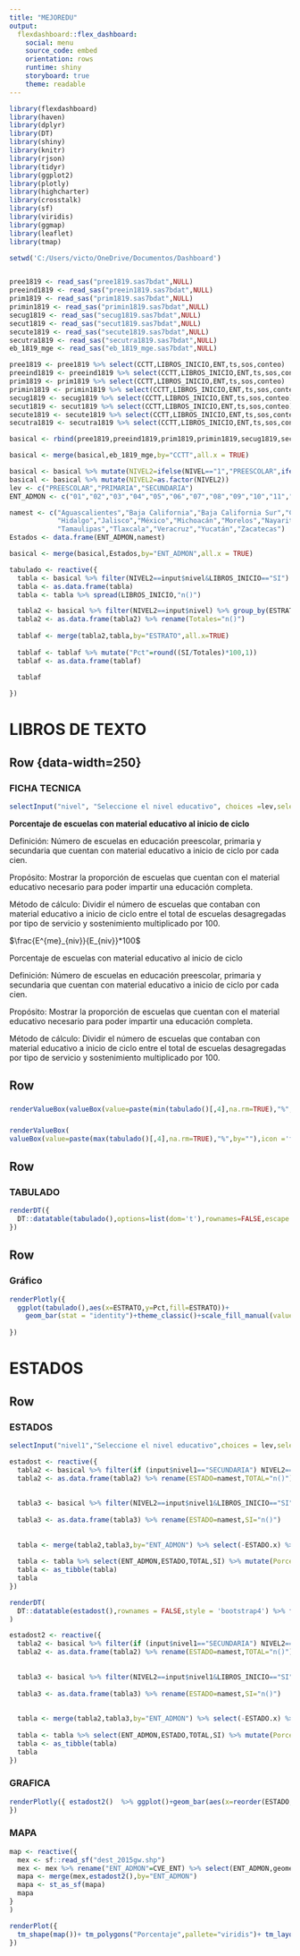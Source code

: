 ---
title: "MEJOREDU"
output: 
  flexdashboard::flex_dashboard:
    social: menu
    source_code: embed
    orientation: rows
    runtime: shiny
    storyboard: true
    theme: readable
---

```{r setup, include=FALSE}
library(flexdashboard)
library(haven)
library(dplyr)
library(DT)
library(shiny)
library(knitr)
library(rjson)
library(tidyr)
library(ggplot2)
library(plotly)
library(highcharter)
library(crosstalk)
library(sf)
library(viridis)
library(ggmap)
library(leaflet)
library(tmap)
```


```{r}
setwd('C:/Users/victo/OneDrive/Documentos/Dashboard')


pree1819 <- read_sas("pree1819.sas7bdat",NULL)
preeind1819 <- read_sas("preein1819.sas7bdat",NULL)
prim1819 <- read_sas("prim1819.sas7bdat",NULL)
primin1819 <- read_sas("primin1819.sas7bdat",NULL)
secug1819 <- read_sas("secug1819.sas7bdat",NULL)
secut1819 <- read_sas("secut1819.sas7bdat",NULL)
secute1819 <- read_sas("secute1819.sas7bdat",NULL)
secutra1819 <- read_sas("secutra1819.sas7bdat",NULL)
eb_1819_mge <- read_sas("eb_1819_mge.sas7bdat",NULL)

pree1819 <- pree1819 %>% select(CCTT,LIBROS_INICIO,ENT,ts,sos,conteo)
preeind1819 <- preeind1819 %>% select(CCTT,LIBROS_INICIO,ENT,ts,sos,conteo)
prim1819 <- prim1819 %>% select(CCTT,LIBROS_INICIO,ENT,ts,sos,conteo)
primin1819 <- primin1819 %>% select(CCTT,LIBROS_INICIO,ENT,ts,sos,conteo)
secug1819 <- secug1819 %>% select(CCTT,LIBROS_INICIO,ENT,ts,sos,conteo)
secut1819 <- secut1819 %>% select(CCTT,LIBROS_INICIO,ENT,ts,sos,conteo)
secute1819 <- secute1819 %>% select(CCTT,LIBROS_INICIO,ENT,ts,sos,conteo)
secutra1819 <- secutra1819 %>% select(CCTT,LIBROS_INICIO,ENT,ts,sos,conteo)

basical <- rbind(pree1819,preeind1819,prim1819,primin1819,secug1819,secut1819,secute1819,secutra1819)

basical <- merge(basical,eb_1819_mge,by="CCTT",all.x = TRUE)

basical <- basical %>% mutate(NIVEL2=ifelse(NIVEL=="1","PREESCOLAR",ifelse(NIVEL=="2","PRIMARIA",ifelse(NIVEL=="3","SECUNDARIA",NA))))
basical <- basical %>% mutate(NIVEL2=as.factor(NIVEL2))
lev <- c("PREESCOLAR","PRIMARIA","SECUNDARIA")
ENT_ADMON <- c("01","02","03","04","05","06","07","08","09","10","11","12","13","14","15","16","17","18","19","20","21","22","23","24","25","26","27","28","29","30","31","32")

namest <- c("Aguascalientes","Baja California","Baja California Sur","Campeche","Coahuila","Colima","Chiapas","Chihuahua","Ciudad de México","Durango","Guanajuato","Guerrero",
            "Hidalgo","Jalisco","México","Michoacán","Morelos","Nayarit","Nuevo León","Oaxaca","Puebla","Querétaro","Quintana Roo","San Luis Potosí","Sinaloa","Sonora","Tabasco",
            "Tamaulipas","Tlaxcala","Veracruz","Yucatán","Zacatecas")
Estados <- data.frame(ENT_ADMON,namest)

basical <- merge(basical,Estados,by="ENT_ADMON",all.x = TRUE)

```


```{r}
tabulado <- reactive({
  tabla <- basical %>% filter(NIVEL2==input$nivel&LIBROS_INICIO=="SI") %>% group_by(ESTRATO,LIBROS_INICIO) %>% summarise(n())
  tabla <- as.data.frame(tabla)
  tabla <- tabla %>% spread(LIBROS_INICIO,"n()")

  tabla2 <- basical %>% filter(NIVEL2==input$nivel) %>% group_by(ESTRATO) %>% summarise(n())
  tabla2 <- as.data.frame(tabla2) %>% rename(Totales="n()")
  
  tablaf <- merge(tabla2,tabla,by="ESTRATO",all.x=TRUE)
  
  tablaf <- tablaf %>% mutate("Pct"=round((SI/Totales)*100,1))
  tablaf <- as.data.frame(tablaf)
  
  tablaf

})
```

LIBROS DE TEXTO{.tabset}
==============================================================

Row {data-width=250} {.sidebar} 
-----------------------------------------------------------------------

### FICHA TECNICA
```{r}
selectInput("nivel", "Seleccione el nivel educativo", choices =lev,selected = "PREESCOLAR")
```


**Porcentaje de escuelas con material educativo al inicio de ciclo**

Definición: Número de escuelas en educación preescolar, primaria y secundaria que cuentan con material educativo a inicio de ciclo por cada cien.

Propósito: Mostrar la proporción de escuelas que cuentan con el material educativo necesario para poder impartir una educación completa.

Método de cálculo: Dividir el número de escuelas que contaban con material educativo a inicio de ciclo entre el total de escuelas desagregadas por tipo de servicio y sostenimiento multiplicado por 100.

\center
$\frac{E^{me}_{niv}}{E_{niv}}*100$
\center

Porcentaje de escuelas con material educativo al inicio de ciclo

Definición: Número de escuelas en educación preescolar, primaria y secundaria que cuentan con material educativo a inicio de ciclo por cada cien.

Propósito: Mostrar la proporción de escuelas que cuentan con el material educativo necesario para poder impartir una educación completa.

Método de cálculo: Dividir el número de escuelas que contaban con material educativo a inicio de ciclo entre el total de escuelas desagregadas por tipo de servicio y sostenimiento multiplicado por 100.

Row
--------------------------------------------------------------
### 

```{r}
renderValueBox(valueBox(value=paste(min(tabulado()[,4],na.rm=TRUE),"%",by=""),icon = 'fa-atlas', color='#B59461'))
```

###

```{r}
renderValueBox(
valueBox(value=paste(max(tabulado()[,4],na.rm=TRUE),"%",by=""),icon ='fa-book', color='#B59461'))
```

Row
--------------------------------------
### TABULADO 


```{r}
renderDT({
  DT::datatable(tabulado(),options=list(dom='t'),rownames=FALSE,escape = FALSE,style = 'bootstrap4') %>% formatStyle('ESTRATO',  color = 'white', backgroundColor = '#13322b', fontWeight = 'bold') %>% formatStyle(c('Totales','SI','Pct'),color = "#b9975b",backgroundColor = "white") 
})

```

Row
--------------------------------------
### Gráfico {}
```{r}

renderPlotly({
  ggplot(tabulado(),aes(x=ESTRATO,y=Pct,fill=ESTRATO))+
    geom_bar(stat = "identity")+theme_classic()+scale_fill_manual(values = c("#651C32","#13322B","#B59461","#707372"))+scale_y_continuous(limits = c(0,100))
    
})


```

ESTADOS
==========================================================

Row {.tabset}
-----------------------------------------------------------------------
### ESTADOS

```{r}
selectInput("nivel1","Seleccione el nivel educativo",choices = lev,selected = "PREESCOLAR")

estadost <- reactive({
  tabla2 <- basical %>% filter(if (input$nivel1=="SECUNDARIA") NIVEL2==input$nivel1&ESTRATO!="Privado" else NIVEL2==input$nivel1) %>% group_by(ENT_ADMON,namest)%>% summarise(n())
  tabla2 <- as.data.frame(tabla2) %>% rename(ESTADO=namest,TOTAL="n()")
  
  
  tabla3 <- basical %>% filter(NIVEL2==input$nivel1&LIBROS_INICIO=="SI") %>% group_by(ENT_ADMON,namest) %>% summarise(n())
  
  tabla3 <- as.data.frame(tabla3) %>% rename(ESTADO=namest,SI="n()")
  
  
  tabla <- merge(tabla2,tabla3,by="ENT_ADMON") %>% select(-ESTADO.x) %>% rename(ESTADO=ESTADO.y)
  
  tabla <- tabla %>% select(ENT_ADMON,ESTADO,TOTAL,SI) %>% mutate(Porcentaje=round(100*(SI/TOTAL),2))
  tabla <- as_tibble(tabla)
  tabla
})

renderDT(
  DT::datatable(estadost(),rownames = FALSE,style = 'bootstrap4') %>% formatStyle(c("ENT_ADMON","ESTADO"),color="white",backgroundColor = '#13322b')
)


```




```{r}
estadost2 <- reactive({
  tabla2 <- basical %>% filter(if (input$nivel1=="SECUNDARIA") NIVEL2==input$nivel1&ESTRATO!="Privado" else NIVEL2==input$nivel1) %>% group_by(ENT_ADMON,namest)%>% summarise(n())
  tabla2 <- as.data.frame(tabla2) %>% rename(ESTADO=namest,TOTAL="n()")
  
  
  tabla3 <- basical %>% filter(NIVEL2==input$nivel1&LIBROS_INICIO=="SI") %>% group_by(ENT_ADMON,namest) %>% summarise(n())
  
  tabla3 <- as.data.frame(tabla3) %>% rename(ESTADO=namest,SI="n()")
  
  
  tabla <- merge(tabla2,tabla3,by="ENT_ADMON") %>% select(-ESTADO.x) %>% rename(ESTADO=ESTADO.y)
  
  tabla <- tabla %>% select(ENT_ADMON,ESTADO,TOTAL,SI) %>% mutate(Porcentaje=round(100*(SI/TOTAL),2)) %>% select(ENT_ADMON,ESTADO,Porcentaje)
  tabla <- as_tibble(tabla)
  tabla
})
```



### GRAFICA 

```{r}
renderPlotly({ estadost2()  %>% ggplot()+geom_bar(aes(x=reorder(ESTADO,Porcentaje),y=Porcentaje),stat ="identity",fill="#b9975b",alpha=1/2)+coord_flip()+theme_classic()
})

```


### MAPA


```{r}

map <- reactive({
  mex <- sf::read_sf("dest_2015gw.shp")
  mex <- mex %>% rename("ENT_ADMON"=CVE_ENT) %>% select(ENT_ADMON,geometry)
  mapa <- merge(mex,estadost2(),by="ENT_ADMON")
  mapa <- st_as_sf(mapa)
  mapa
}
)
```


```{r}
renderPlot({
  tm_shape(map())+ tm_polygons("Porcentaje",pallete="viridis")+ tm_layout(frame=F)+tm_style("cobalt")
})

```

